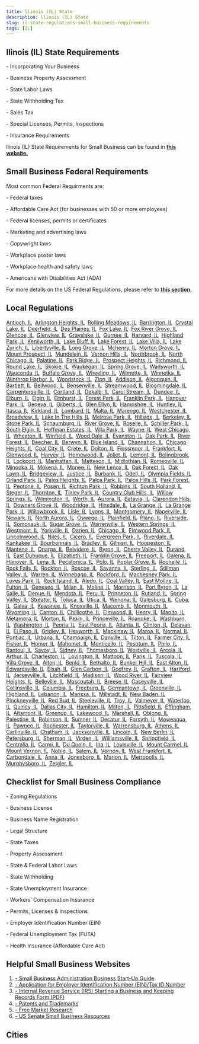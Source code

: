 ```yaml
---
title: llinois (IL) State
description: llinois (IL) State
slug: il-state-regulations-small-business-requirements
tags: [IL]
---
```



<PostMeta category="business-compliance" />

**Ilinois (IL) State Requirements**
-----------------------------------

\- Incorporating Your Business

\- Business Property Assessment

\- State Labor Laws

\- State Withholding Tax

\- Sales Tax

\- Special Licenses, Permits, Inspections

\- Insurance Requirements

Ilinois (IL) State Requirements for Small Business can be found in **[this website.](https://www.illinois.gov/business/registration-licenses-permits.html)**

**Small Business Federal Requirements**
---------------------------------------

Most common Federal Requirments are:

\- Federal taxes

\- Affordable Care Act (for businesses with 50 or more employees)

\- Federal licenses, permits or certificates

\- Marketing and advertising laws

\- Copywright laws

\- Workplace poster laws

\- Workplace health and safety laws

\- Americans with Disabilities Act (ADA)

For more details on the US Federal Regulations, please refer to **[this section.](../federal-regulations/)**

Local Regulations
------------------------
[Antioch, IL](/antioch-il-small-business-requirements)  [Arlington Heights, IL](/arlingtonheights-il-small-business-requirements)  [Rolling Meadows, IL](/rollingmeadows-il-small-business-requirements)  [Barrington, IL](/barrington-il-small-business-requirements)  [Crystal Lake, IL](/crystallake-il-small-business-requirements)  [Deerfield, IL](/deerfield-il-small-business-requirements)  [Des Plaines, IL](/desplaines-il-small-business-requirements)  [Fox Lake, IL](/foxlake-il-small-business-requirements)  [Fox River Grove, IL](/foxrivergrove-il-small-business-requirements)  [Glencoe, IL](/glencoe-il-small-business-requirements)  [Glenview, IL](/glenview-il-small-business-requirements)  [Grayslake, IL](/grayslake-il-small-business-requirements)  [Gurnee, IL](/gurnee-il-small-business-requirements)  [Harvard, IL](/harvard-il-small-business-requirements)  [Highland Park, IL](/highlandpark-il-small-business-requirements)  [Kenilworth, IL](/kenilworth-il-small-business-requirements)  [Lake Bluff, IL](/lakebluff-il-small-business-requirements)  [Lake Forest, IL](/lakeforest-il-small-business-requirements)  [Lake Villa, IL](/lakevilla-il-small-business-requirements)  [Lake Zurich, IL](/lakezurich-il-small-business-requirements)  [Libertyville, IL](/libertyville-il-small-business-requirements)  [Long Grove, IL](/longgrove-il-small-business-requirements)  [Mchenry, IL](/mchenry-il-small-business-requirements)  [Morton Grove, IL](/mortongrove-il-small-business-requirements)  [Mount Prospect, IL](/mountprospect-il-small-business-requirements)  [Mundelein, IL](/mundelein-il-small-business-requirements)  [Vernon Hills, IL](/vernonhills-il-small-business-requirements)  [Northbrook, IL](/northbrook-il-small-business-requirements)  [North Chicago, IL](/northchicago-il-small-business-requirements)  [Palatine, IL](/palatine-il-small-business-requirements)  [Park Ridge, IL](/parkridge-il-small-business-requirements)  [Prospect Heights, IL](/prospectheights-il-small-business-requirements)  [Richmond, IL](/richmond-il-small-business-requirements)  [Round Lake, IL](/roundlake-il-small-business-requirements)  [Skokie, IL](/skokie-il-small-business-requirements)  [Waukegan, IL](/waukegan-il-small-business-requirements)  [Spring Grove, IL](/springgrove-il-small-business-requirements)  [Wadsworth, IL](/wadsworth-il-small-business-requirements)  [Wauconda, IL](/wauconda-il-small-business-requirements)  [Buffalo Grove, IL](/buffalogrove-il-small-business-requirements)  [Wheeling, IL](/wheeling-il-small-business-requirements)  [Wilmette, IL](/wilmette-il-small-business-requirements)  [Winnetka, IL](/winnetka-il-small-business-requirements)  [Winthrop Harbor, IL](/winthropharbor-il-small-business-requirements)  [Woodstock, IL](/woodstock-il-small-business-requirements)  [Zion, IL](/zion-il-small-business-requirements)  [Addison, IL](/addison-il-small-business-requirements)  [Algonquin, IL](/algonquin-il-small-business-requirements)  [Bartlett, IL](/bartlett-il-small-business-requirements)  [Bellwood, IL](/bellwood-il-small-business-requirements)  [Bensenville, IL](/bensenville-il-small-business-requirements)  [Streamwood, IL](/streamwood-il-small-business-requirements)  [Bloomingdale, IL](/bloomingdale-il-small-business-requirements)  [Carpentersville, IL](/carpentersville-il-small-business-requirements)  [Cortland, IL](/cortland-il-small-business-requirements)  [Dekalb, IL](/dekalb-il-small-business-requirements)  [Carol Stream, IL](/carolstream-il-small-business-requirements)  [Dundee, IL](/dundee-il-small-business-requirements)  [Elburn, IL](/elburn-il-small-business-requirements)  [Elgin, IL](/elgin-il-small-business-requirements)  [Elmhurst, IL](/elmhurst-il-small-business-requirements)  [Forest Park, IL](/forestpark-il-small-business-requirements)  [Franklin Park, IL](/franklinpark-il-small-business-requirements)  [Hanover Park, IL](/hanoverpark-il-small-business-requirements)  [Geneva, IL](/geneva-il-small-business-requirements)  [Gilberts, IL](/gilberts-il-small-business-requirements)  [Glen Ellyn, IL](/glenellyn-il-small-business-requirements)  [Hampshire, IL](/hampshire-il-small-business-requirements)  [Huntley, IL](/huntley-il-small-business-requirements)  [Itasca, IL](/itasca-il-small-business-requirements)  [Kirkland, IL](/kirkland-il-small-business-requirements)  [Lombard, IL](/lombard-il-small-business-requirements)  [Malta, IL](/malta-il-small-business-requirements)  [Marengo, IL](/marengo-il-small-business-requirements)  [Westchester, IL](/westchester-il-small-business-requirements)  [Broadview, IL](/broadview-il-small-business-requirements)  [Lake In The Hills, IL](/lakeinthehills-il-small-business-requirements)  [Melrose Park, IL](/melrosepark-il-small-business-requirements)  [Hillside, IL](/hillside-il-small-business-requirements)  [Berkeley, IL](/berkeley-il-small-business-requirements)  [Stone Park, IL](/stonepark-il-small-business-requirements)  [Schaumburg, IL](/schaumburg-il-small-business-requirements)  [River Grove, IL](/rivergrove-il-small-business-requirements)  [Roselle, IL](/roselle-il-small-business-requirements)  [Schiller Park, IL](/schillerpark-il-small-business-requirements)  [South Elgin, IL](/southelgin-il-small-business-requirements)  [Hoffman Estates, IL](/hoffmanestates-il-small-business-requirements)  [Villa Park, IL](/villapark-il-small-business-requirements)  [Wayne, IL](/wayne-il-small-business-requirements)  [West Chicago, IL](/westchicago-il-small-business-requirements)  [Wheaton, IL](/wheaton-il-small-business-requirements)  [Winfield, IL](/winfield-il-small-business-requirements)  [Wood Dale, IL](/wooddale-il-small-business-requirements)  [Evanston, IL](/evanston-il-small-business-requirements)  [Oak Park, IL](/oakpark-il-small-business-requirements)  [River Forest, IL](/riverforest-il-small-business-requirements)  [Beecher, IL](/beecher-il-small-business-requirements)  [Berwyn, IL](/berwyn-il-small-business-requirements)  [Blue Island, IL](/blueisland-il-small-business-requirements)  [Channahon, IL](/channahon-il-small-business-requirements)  [Chicago Heights, IL](/chicagoheights-il-small-business-requirements)  [Coal City, IL](/coalcity-il-small-business-requirements)  [Crete, IL](/crete-il-small-business-requirements)  [Dolton, IL](/dolton-il-small-business-requirements)  [Flossmoor, IL](/flossmoor-il-small-business-requirements)  [Frankfort, IL](/frankfort-il-small-business-requirements)  [Glenwood, IL](/glenwood-il-small-business-requirements)  [Harvey, IL](/harvey-il-small-business-requirements)  [Homewood, IL](/homewood-il-small-business-requirements)  [Joliet, IL](/joliet-il-small-business-requirements)  [Lemont, IL](/lemont-il-small-business-requirements)  [Bolingbrook, IL](/bolingbrook-il-small-business-requirements)  [Lockport, IL](/lockport-il-small-business-requirements)  [Manhattan, IL](/manhattan-il-small-business-requirements)  [Matteson, IL](/matteson-il-small-business-requirements)  [Midlothian, IL](/midlothian-il-small-business-requirements)  [Romeoville, IL](/romeoville-il-small-business-requirements)  [Minooka, IL](/minooka-il-small-business-requirements)  [Mokena, IL](/mokena-il-small-business-requirements)  [Monee, IL](/monee-il-small-business-requirements)  [New Lenox, IL](/newlenox-il-small-business-requirements)  [Oak Forest, IL](/oakforest-il-small-business-requirements)  [Oak Lawn, IL](/oaklawn-il-small-business-requirements)  [Bridgeview, IL](/bridgeview-il-small-business-requirements)  [Justice, IL](/justice-il-small-business-requirements)  [Burbank, IL](/burbank-il-small-business-requirements)  [Odell, IL](/odell-il-small-business-requirements)  [Olympia Fields, IL](/olympiafields-il-small-business-requirements)  [Orland Park, IL](/orlandpark-il-small-business-requirements)  [Palos Heights, IL](/palosheights-il-small-business-requirements)  [Palos Park, IL](/palospark-il-small-business-requirements)  [Palos Hills, IL](/paloshills-il-small-business-requirements)  [Park Forest, IL](/parkforest-il-small-business-requirements)  [Peotone, IL](/peotone-il-small-business-requirements)  [Posen, IL](/posen-il-small-business-requirements)  [Richton Park, IL](/richtonpark-il-small-business-requirements)  [Robbins, IL](/robbins-il-small-business-requirements)  [South Holland, IL](/southholland-il-small-business-requirements)  [Steger, IL](/steger-il-small-business-requirements)  [Thornton, IL](/thornton-il-small-business-requirements)  [Tinley Park, IL](/tinleypark-il-small-business-requirements)  [Country Club Hills, IL](/countryclubhills-il-small-business-requirements)  [Willow Springs, IL](/willowsprings-il-small-business-requirements)  [Wilmington, IL](/wilmington-il-small-business-requirements)  [Worth, IL](/worth-il-small-business-requirements)  [Aurora, IL](/aurora-il-small-business-requirements)  [Batavia, IL](/batavia-il-small-business-requirements)  [Clarendon Hills, IL](/clarendonhills-il-small-business-requirements)  [Downers Grove, IL](/downersgrove-il-small-business-requirements)  [Woodridge, IL](/woodridge-il-small-business-requirements)  [Hinsdale, IL](/hinsdale-il-small-business-requirements)  [La Grange, IL](/lagrange-il-small-business-requirements)  [La Grange Park, IL](/lagrangepark-il-small-business-requirements)  [Willowbrook, IL](/willowbrook-il-small-business-requirements)  [Lisle, IL](/lisle-il-small-business-requirements)  [Lyons, IL](/lyons-il-small-business-requirements)  [Montgomery, IL](/montgomery-il-small-business-requirements)  [Naperville, IL](/naperville-il-small-business-requirements)  [Newark, IL](/newark-il-small-business-requirements)  [North Aurora, IL](/northaurora-il-small-business-requirements)  [Oswego, IL](/oswego-il-small-business-requirements)  [Plainfield, IL](/plainfield-il-small-business-requirements)  [Plano, IL](/plano-il-small-business-requirements)  [Riverside, IL](/riverside-il-small-business-requirements)  [Somonauk, IL](/somonauk-il-small-business-requirements)  [Sugar Grove, IL](/sugargrove-il-small-business-requirements)  [Warrenville, IL](/warrenville-il-small-business-requirements)  [Western Springs, IL](/westernsprings-il-small-business-requirements)  [Westmont, IL](/westmont-il-small-business-requirements)  [Yorkville, IL](/yorkville-il-small-business-requirements)  [Darien, IL](/darien-il-small-business-requirements)  [Chicago, IL](/chicago-il-small-business-requirements)  [Elmwood Park, IL](/elmwoodpark-il-small-business-requirements)  [Lincolnwood, IL](/lincolnwood-il-small-business-requirements)  [Niles, IL](/niles-il-small-business-requirements)  [Cicero, IL](/cicero-il-small-business-requirements)  [Evergreen Park, IL](/evergreenpark-il-small-business-requirements)  [Riverdale, IL](/riverdale-il-small-business-requirements)  [Kankakee, IL](/kankakee-il-small-business-requirements)  [Bourbonnais, IL](/bourbonnais-il-small-business-requirements)  [Bradley, IL](/bradley-il-small-business-requirements)  [Gilman, IL](/gilman-il-small-business-requirements)  [Hoopeston, IL](/hoopeston-il-small-business-requirements)  [Manteno, IL](/manteno-il-small-business-requirements)  [Onarga, IL](/onarga-il-small-business-requirements)  [Belvidere, IL](/belvidere-il-small-business-requirements)  [Byron, IL](/byron-il-small-business-requirements)  [Cherry Valley, IL](/cherryvalley-il-small-business-requirements)  [Durand, IL](/durand-il-small-business-requirements)  [East Dubuque, IL](/eastdubuque-il-small-business-requirements)  [Elizabeth, IL](/elizabeth-il-small-business-requirements)  [Franklin Grove, IL](/franklingrove-il-small-business-requirements)  [Freeport, IL](/freeport-il-small-business-requirements)  [Galena, IL](/galena-il-small-business-requirements)  [Hanover, IL](/hanover-il-small-business-requirements)  [Lena, IL](/lena-il-small-business-requirements)  [Pecatonica, IL](/pecatonica-il-small-business-requirements)  [Polo, IL](/polo-il-small-business-requirements)  [Poplar Grove, IL](/poplargrove-il-small-business-requirements)  [Rochelle, IL](/rochelle-il-small-business-requirements)  [Rock Falls, IL](/rockfalls-il-small-business-requirements)  [Rockton, IL](/rockton-il-small-business-requirements)  [Roscoe, IL](/roscoe-il-small-business-requirements)  [Savanna, IL](/savanna-il-small-business-requirements)  [Sterling, IL](/sterling-il-small-business-requirements)  [Stillman Valley, IL](/stillmanvalley-il-small-business-requirements)  [Warren, IL](/warren-il-small-business-requirements)  [Winnebago, IL](/winnebago-il-small-business-requirements)  [Rockford, IL](/rockford-il-small-business-requirements)  [Machesney Park, IL](/machesneypark-il-small-business-requirements)  [Loves Park, IL](/lovespark-il-small-business-requirements)  [Rock Island, IL](/rockisland-il-small-business-requirements)  [Aledo, IL](/aledo-il-small-business-requirements)  [Coal Valley, IL](/coalvalley-il-small-business-requirements)  [East Moline, IL](/eastmoline-il-small-business-requirements)  [Fulton, IL](/fulton-il-small-business-requirements)  [Geneseo, IL](/geneseo-il-small-business-requirements)  [Milan, IL](/milan-il-small-business-requirements)  [Moline, IL](/moline-il-small-business-requirements)  [Morrison, IL](/morrison-il-small-business-requirements)  [Port Byron, IL](/portbyron-il-small-business-requirements)  [La Salle, IL](/lasalle-il-small-business-requirements)  [Depue, IL](/depue-il-small-business-requirements)  [Mendota, IL](/mendota-il-small-business-requirements)  [Peru, IL](/peru-il-small-business-requirements)  [Princeton, IL](/princeton-il-small-business-requirements)  [Rutland, IL](/rutland-il-small-business-requirements)  [Spring Valley, IL](/springvalley-il-small-business-requirements)  [Streator, IL](/streator-il-small-business-requirements)  [Toluca, IL](/toluca-il-small-business-requirements)  [Utica, IL](/utica-il-small-business-requirements)  [Wenona, IL](/wenona-il-small-business-requirements)  [Galesburg, IL](/galesburg-il-small-business-requirements)  [Cuba, IL](/cuba-il-small-business-requirements)  [Galva, IL](/galva-il-small-business-requirements)  [Kewanee, IL](/kewanee-il-small-business-requirements)  [Knoxville, IL](/knoxville-il-small-business-requirements)  [Macomb, IL](/macomb-il-small-business-requirements)  [Monmouth, IL](/monmouth-il-small-business-requirements)  [Wyoming, IL](/wyoming-il-small-business-requirements)  [Canton, IL](/canton-il-small-business-requirements)  [Chillicothe, IL](/chillicothe-il-small-business-requirements)  [Elmwood, IL](/elmwood-il-small-business-requirements)  [Henry, IL](/henry-il-small-business-requirements)  [Manito, IL](/manito-il-small-business-requirements)  [Metamora, IL](/metamora-il-small-business-requirements)  [Morton, IL](/morton-il-small-business-requirements)  [Pekin, IL](/pekin-il-small-business-requirements)  [Princeville, IL](/princeville-il-small-business-requirements)  [Roanoke, IL](/roanoke-il-small-business-requirements)  [Washburn, IL](/washburn-il-small-business-requirements)  [Washington, IL](/washington-il-small-business-requirements)  [Peoria, IL](/peoria-il-small-business-requirements)  [East Peoria, IL](/eastpeoria-il-small-business-requirements)  [Atlanta, IL](/atlanta-il-small-business-requirements)  [Clinton, IL](/clinton-il-small-business-requirements)  [Delavan, IL](/delavan-il-small-business-requirements)  [El Paso, IL](/elpaso-il-small-business-requirements)  [Gridley, IL](/gridley-il-small-business-requirements)  [Heyworth, IL](/heyworth-il-small-business-requirements)  [Mackinaw, IL](/mackinaw-il-small-business-requirements)  [Maroa, IL](/maroa-il-small-business-requirements)  [Normal, IL](/normal-il-small-business-requirements)  [Pontiac, IL](/pontiac-il-small-business-requirements)  [Urbana, IL](/urbana-il-small-business-requirements)  [Champaign, IL](/champaign-il-small-business-requirements)  [Danville, IL](/danville-il-small-business-requirements)  [Tilton, IL](/tilton-il-small-business-requirements)  [Farmer City, IL](/farmercity-il-small-business-requirements)  [Fisher, IL](/fisher-il-small-business-requirements)  [Homer, IL](/homer-il-small-business-requirements)  [Mahomet, IL](/mahomet-il-small-business-requirements)  [Monticello, IL](/monticello-il-small-business-requirements)  [Pesotum, IL](/pesotum-il-small-business-requirements)  [Philo, IL](/philo-il-small-business-requirements)  [Rantoul, IL](/rantoul-il-small-business-requirements)  [Savoy, IL](/savoy-il-small-business-requirements)  [Sidney, IL](/sidney-il-small-business-requirements)  [Thomasboro, IL](/thomasboro-il-small-business-requirements)  [Westville, IL](/westville-il-small-business-requirements)  [Arcola, IL](/arcola-il-small-business-requirements)  [Arthur, IL](/arthur-il-small-business-requirements)  [Charleston, IL](/charleston-il-small-business-requirements)  [Lovington, IL](/lovington-il-small-business-requirements)  [Mattoon, IL](/mattoon-il-small-business-requirements)  [Paris, IL](/paris-il-small-business-requirements)  [Tuscola, IL](/tuscola-il-small-business-requirements)  [Villa Grove, IL](/villagrove-il-small-business-requirements)  [Alton, IL](/alton-il-small-business-requirements)  [Benld, IL](/benld-il-small-business-requirements)  [Bethalto, IL](/bethalto-il-small-business-requirements)  [Bunker Hill, IL](/bunkerhill-il-small-business-requirements)  [East Alton, IL](/eastalton-il-small-business-requirements)  [Edwardsville, IL](/edwardsville-il-small-business-requirements)  [Elsah, IL](/elsah-il-small-business-requirements)  [Glen Carbon, IL](/glencarbon-il-small-business-requirements)  [Godfrey, IL](/godfrey-il-small-business-requirements)  [Grafton, IL](/grafton-il-small-business-requirements)  [Hartford, IL](/hartford-il-small-business-requirements)  [Jerseyville, IL](/jerseyville-il-small-business-requirements)  [Litchfield, IL](/litchfield-il-small-business-requirements)  [Madison, IL](/madison-il-small-business-requirements)  [Wood River, IL](/woodriver-il-small-business-requirements)  [Fairview Heights, IL](/fairviewheights-il-small-business-requirements)  [Belleville, IL](/belleville-il-small-business-requirements)  [Mascoutah, IL](/mascoutah-il-small-business-requirements)  [Breese, IL](/breese-il-small-business-requirements)  [Caseyville, IL](/caseyville-il-small-business-requirements)  [Collinsville, IL](/collinsville-il-small-business-requirements)  [Columbia, IL](/columbia-il-small-business-requirements)  [Freeburg, IL](/freeburg-il-small-business-requirements)  [Germantown, IL](/germantown-il-small-business-requirements)  [Greenville, IL](/greenville-il-small-business-requirements)  [Highland, IL](/highland-il-small-business-requirements)  [Lebanon, IL](/lebanon-il-small-business-requirements)  [Marissa, IL](/marissa-il-small-business-requirements)  [Millstadt, IL](/millstadt-il-small-business-requirements)  [New Baden, IL](/newbaden-il-small-business-requirements)  [Pinckneyville, IL](/pinckneyville-il-small-business-requirements)  [Red Bud, IL](/redbud-il-small-business-requirements)  [Steeleville, IL](/steeleville-il-small-business-requirements)  [Troy, IL](/troy-il-small-business-requirements)  [Valmeyer, IL](/valmeyer-il-small-business-requirements)  [Waterloo, IL](/waterloo-il-small-business-requirements)  [Quincy, IL](/quincy-il-small-business-requirements)  [Dallas City, IL](/dallascity-il-small-business-requirements)  [Hamilton, IL](/hamilton-il-small-business-requirements)  [Milton, IL](/milton-il-small-business-requirements)  [Pittsfield, IL](/pittsfield-il-small-business-requirements)  [Effingham, IL](/effingham-il-small-business-requirements)  [Altamont, IL](/altamont-il-small-business-requirements)  [Greenup, IL](/greenup-il-small-business-requirements)  [Lakewood, IL](/lakewood-il-small-business-requirements)  [Marshall, IL](/marshall-il-small-business-requirements)  [Oblong, IL](/oblong-il-small-business-requirements)  [Palestine, IL](/palestine-il-small-business-requirements)  [Robinson, IL](/robinson-il-small-business-requirements)  [Sumner, IL](/sumner-il-small-business-requirements)  [Decatur, IL](/decatur-il-small-business-requirements)  [Forsyth, IL](/forsyth-il-small-business-requirements)  [Moweaqua, IL](/moweaqua-il-small-business-requirements)  [Pawnee, IL](/pawnee-il-small-business-requirements)  [Rochester, IL](/rochester-il-small-business-requirements)  [Taylorville, IL](/taylorville-il-small-business-requirements)  [Warrensburg, IL](/warrensburg-il-small-business-requirements)  [Athens, IL](/athens-il-small-business-requirements)  [Carlinville, IL](/carlinville-il-small-business-requirements)  [Chatham, IL](/chatham-il-small-business-requirements)  [Jacksonville, IL](/jacksonville-il-small-business-requirements)  [Lincoln, IL](/lincoln-il-small-business-requirements)  [New Berlin, IL](/newberlin-il-small-business-requirements)  [Petersburg, IL](/petersburg-il-small-business-requirements)  [Sherman, IL](/sherman-il-small-business-requirements)  [Virden, IL](/virden-il-small-business-requirements)  [Williamsville, IL](/williamsville-il-small-business-requirements)  [Springfield, IL](/springfield-il-small-business-requirements)  [Centralia, IL](/centralia-il-small-business-requirements)  [Carmi, IL](/carmi-il-small-business-requirements)  [Du Quoin, IL](/duquoin-il-small-business-requirements)  [Ina, IL](/ina-il-small-business-requirements)  [Louisville, IL](/louisville-il-small-business-requirements)  [Mount Carmel, IL](/mountcarmel-il-small-business-requirements)  [Mount Vernon, IL](/mountvernon-il-small-business-requirements)  [Noble, IL](/noble-il-small-business-requirements)  [Salem, IL](/salem-il-small-business-requirements)  [Vernon, IL](/vernon-il-small-business-requirements)  [West Frankfort, IL](/westfrankfort-il-small-business-requirements)  [Carbondale, IL](/carbondale-il-small-business-requirements)  [Anna, IL](/anna-il-small-business-requirements)  [Jonesboro, IL](/jonesboro-il-small-business-requirements)  [Marion, IL](/marion-il-small-business-requirements)  [Metropolis, IL](/metropolis-il-small-business-requirements)  [Murphysboro, IL](/murphysboro-il-small-business-requirements)  [Zeigler, IL](/zeigler-il-small-business-requirements)

Checklist for Small Business Compliance
---------------------------------------

\- Zoning Regulations

\- Business License

\- Business Name Registration

\- Legal Structure

\- State Taxes

\- Property Assessment

\- State & Federal Labor Laws

\- State Withholding

\- State Unemployment Insurance

\- Workers’ Compensation Insurance

\- Permits, Licenses & Inspections

\- Employer Identification Number (EIN)

\- Federal Unemployment Tax (FUTA)

\- Health Insurance (Affordable Care Act)

Helpful Small Business Websites
-------------------------------

1.  [\- Small Business Administration Business Start-Up Guide](https://www.sba.gov/business-guide)
2.  [\- Application for Employer Identification Number (EIN)/Tax ID Number](https://www.irs.gov/businesses/small-businesses-self-employed/apply-for-an-employer-identification-number-ein-online)
3.  [\- Internal Revenue Service (IRS) Starting a Business and Keeping Records Form (PDF)](https://www.irs.gov/pub/irs-pdf/p583.pdf)
4.  [\- Patents and Trademarks](https://www.uspto.gov/)
5.  [\- Free Market Research](https://www.sba.gov/blogs/)
6.  [\- US Senate Small Business Resources](https://www.sbc.senate.gov/public/index.cfm/resources)

Cities
-----------------------------------------

